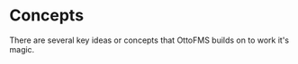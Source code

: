 
# Concepts

There are several key ideas or concepts that OttoFMS builds on to
work it's magic.

<Cards>
  <Card title="Deployments" href="/concepts/deployments" />
  <Card title="Builds" href="/concepts/builds" />
  <Card title="Public Builds" href="/concepts/public-builds" />
  <Card title="Schedules" href="/concepts/schedules" />
  <Card title="Developer API" href="/concepts/developer-api" />
  <Card
    title="Closing Additional Files"
    href="/concepts/close-additional-files"
  />
  <Card
    title="Posts Deployment Scripts"
    href="/concepts/post-deployment-scripts"
  />
</Cards>
